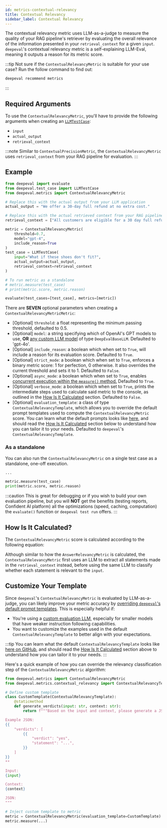 ```yaml
---
id: metrics-contextual-relevancy
title: Contextual Relevancy
sidebar_label: Contextual Relevancy
---
```



The contextual relevancy metric uses LLM-as-a-judge to measure the quality of your RAG pipeline's retriever by evaluating the overall relevance of the information presented in your `retrieval_context` for a given `input`. `deepeval`'s contextual relevancy metric is a self-explaining LLM-Eval, meaning it outputs a reason for its metric score.

:::tip
Not sure if the `ContextualRelevancyMetric` is suitable for your use case? Run the follow command to find out:

```bash
deepeval recommend metrics
```

:::

## Required Arguments

To use the `ContextualRelevancyMetric`, you'll have to provide the following arguments when creating an [`LLMTestCase`](/docs/evaluation-test-cases#llm-test-case):

- `input`
- `actual_output`
- `retrieval_context`

:::note
Similar to `ContextualPrecisionMetric`, the `ContextualRelevancyMetric` uses `retrieval_context` from your RAG pipeline for evaluation.
:::

## Example

```python
from deepeval import evaluate
from deepeval.test_case import LLMTestCase
from deepeval.metrics import ContextualRelevancyMetric

# Replace this with the actual output from your LLM application
actual_output = "We offer a 30-day full refund at no extra cost."

# Replace this with the actual retrieved context from your RAG pipeline
retrieval_context = ["All customers are eligible for a 30 day full refund at no extra cost."]

metric = ContextualRelevancyMetric(
    threshold=0.7,
    model="gpt-4",
    include_reason=True
)
test_case = LLMTestCase(
    input="What if these shoes don't fit?",
    actual_output=actual_output,
    retrieval_context=retrieval_context
)

# To run metric as a standalone
# metric.measure(test_case)
# print(metric.score, metric.reason)

evaluate(test_cases=[test_case], metrics=[metric])
```

There are **SEVEN** optional parameters when creating a `ContextualRelevancyMetricMetric`:

- [Optional] `threshold`: a float representing the minimum passing threshold, defaulted to 0.5.
- [Optional] `model`: a string specifying which of OpenAI's GPT models to use, **OR** [any custom LLM model](/docs/metrics-introduction#using-a-custom-llm) of type `DeepEvalBaseLLM`. Defaulted to 'gpt-4o'.
- [Optional] `include_reason`: a boolean which when set to `True`, will include a reason for its evaluation score. Defaulted to `True`.
- [Optional] `strict_mode`: a boolean which when set to `True`, enforces a binary metric score: 1 for perfection, 0 otherwise. It also overrides the current threshold and sets it to 1. Defaulted to `False`.
- [Optional] `async_mode`: a boolean which when set to `True`, enables [concurrent execution within the `measure()` method.](/docs/metrics-introduction#measuring-metrics-in-async) Defaulted to `True`.
- [Optional] `verbose_mode`: a boolean which when set to `True`, prints the intermediate steps used to calculate said metric to the console, as outlined in the [How Is It Calculated](#how-is-it-calculated) section. Defaulted to `False`.
- [Optional] `evaluation_template`: a class of type `ContextualRelevancyTemplate`, which allows you to override the default prompt templates used to compute the `ContextualRelevancyMetric` score. You can learn what the default prompts looks like [here](https://github.com/confident-ai/deepeval/blob/main/deepeval/metrics/contextual_relevancy/template.py), and should read the [How Is It Calculated](#how-is-it-calculated) section below to understand how you can tailor it to your needs. Defaulted to `deepeval`'s `ContextualRelevancyTemplate`.

### As a standalone

You can also run the `ContextualRelevancyMetric` on a single test case as a standalone, one-off execution.

```python
...

metric.measure(test_case)
print(metric.score, metric.reason)
```

:::caution
This is great for debugging or if you wish to build your own evaluation pipeline, but you will **NOT** get the benefits (testing reports, Confident AI platform) all the optimizations (speed, caching, computation) the `evaluate()` function or `deepeval test run` offers.
:::

## How Is It Calculated?

The `ContextualRelevancyMetric` score is calculated according to the following equation:

<Equation formula="\text{Contextual Relevancy} = \frac{\text{Number of Relevant Statements}}{\text{Total Number of Statements}}" />

Although similar to how the `AnswerRelevancyMetric` is calculated, the `ContextualRelevancyMetric` first uses an LLM to extract all statements made in the `retrieval_context` instead, before using the same LLM to classify whether each statement is relevant to the `input`.

## Customize Your Template

Since `deepeval`'s `ContextualRelevancyMetric` is evaluated by LLM-as-a-judge, you can likely improve your metric accuracy by [overriding `deepeval`'s default prompt templates](/docs/metrics-introduction#customizing-metric-prompts). This is especially helpful if:

- You're using a [custom evaluation LLM](/guides/guides-using-custom-llms), especially for smaller models that have weaker instruction following capabilities.
- You want to customize the examples used in the default `ContextualRelevancyTemplate` to better align with your expectations.

:::tip
You can learn what the default `ContextualRelevancyTemplate` looks like [here on GitHub](https://github.com/confident-ai/deepeval/blob/main/deepeval/metrics/contextual_relevancy/template.py), and should read the [How Is It Calculated](#how-is-it-calculated) section above to understand how you can tailor it to your needs.
:::

Here's a quick example of how you can override the relevancy classification step of the `ContextualRelevancyMetric` algorithm:

```python
from deepeval.metrics import ContextualRelevancyMetric
from deepeval.metrics.contextual_relevancy import ContextualRelevancyTemplate

# Define custom template
class CustomTemplate(ContextualRelevancyTemplate):
    @staticmethod
    def generate_verdicts(input: str, context: str):
        return f"""Based on the input and context, please generate a JSON object to indicate whether each statement found in the context is relevant to the provided input.

Example JSON:
{{
    "verdicts": [
        {{
            "verdict": "yes",
            "statement": "...",
        }}
    ]
}}
**

Input:
{input}

Context:
{context}

JSON:
"""

# Inject custom template to metric
metric = ContextualRelevancyMetric(evaluation_template=CustomTemplate)
metric.measure(...)
```
